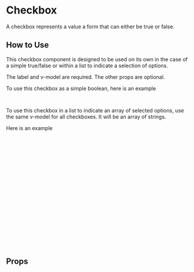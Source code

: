 
<Meta of={CheckboxStories} />

# Checkbox

A checkbox represents a value a form that can either be true or false.

<Canvas of={Single} />

## How to Use

This checkbox component is designed to be used on its own in the case of a simple true/false or within a list to indicate a selection of options.

The label and v-model are required. The other props are optional.

To use this checkbox as a simple boolean, here is an example

```html
<checkbox label="I am a checkbox" v-model="mySwitch"> </checkbox>
```

To use this checkbox in a list to indicate an array of selected options, use the same v-model for all checkboxes. It will be an array of strings.

Here is an example

```html
<div>
  <checkbox
    label="Chocolate"
    v-model="selectedIceCreamFlavors"
    name="chocolate"
    value="chocolate"
  />
  <checkbox
    label="Vanilla"
    v-model="selectedIceCreamFlavors"
    name="vanilla"
    value="vanilla"
  />
  <checkbox
    label="Strawberry"
    v-model="selectedIceCreamFlavors"
    name="strawberry"
    value="strawberry"
  />
</div>
```

## Props

<ArgTypes story={PRIMARY_STORY} />
